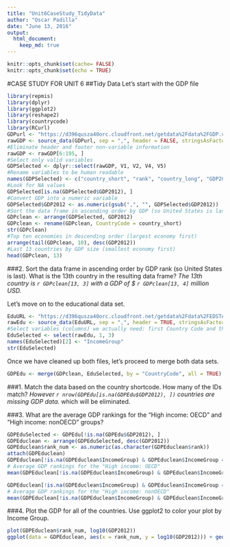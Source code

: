 ```yaml
---
title: "Unit6CaseStudy_TidyData"
author: "Oscar Padilla"
date: "June 13, 2016"
output: 
  html_document:
    keep_md: true
---
```


```r
knitr::opts_chunk$set(cache= FALSE)
knitr::opts_chunk$set(echo = TRUE)
```

#CASE STUDY FOR UNIT 6
##Tidy Data
Let's start with the GDP file 

```r
library(repmis)
library(dplyr)
library(ggplot2)
library(reshape2)
library(countrycode)
library(RCurl)
GDPurl <- "https://d396qusza40orc.cloudfront.net/getdata%2Fdata%2FGDP.csv"
rawGDP <- source_data(GDPurl, sep = ",", header = FALSE, stringsAsFactors = TRUE)
#Eliminate header and footer non-variable information
rawGDP <- rawGDP[6:195, ]
#Select only valid variables
GDPSelected <- dplyr::select(rawGDP, V1, V2, V4, V5)
#Rename variables to be human readable
names(GDPSelected) <- c("country_short", "rank", "country_long", "GDP2012")
#Look for NA values
GDPSelected[is.na(GDPSelected$GDP2012), ]
#Convert GDP into a numeric variable
GDPSelected$GDP2012 <- as.numeric(gsub(",", "", GDPSelected$GDP2012))
#Sort the data frame in ascending order by GDP (so United States is last). What is the 13th country in the resulting data frame
GDPclean <- arrange(GDPSelected, GDP2012)
GDPclean <- rename(GDPclean, CountryCode = country_short)
str(GDPclean)
#Top ten economies in descending order (largest economy first)
arrange(tail(GDPclean, 10), desc(GDP2012))
#Last 13 countries by GDP size (smallest economy first)
head(GDPclean, 13)
```
###2. Sort the data frame in ascending order by GDP rank (so United States is last). What is the 13th country in the resulting data frame?
*The 13th country is `r GDPclean[13, 3]` with a GDP of $ `r GDPclean[13, 4]` million USD.*

Let's move on to the educational data set.

```r
EduURL <- "https://d396qusza40orc.cloudfront.net/getdata%2Fdata%2FEDSTATS_Country.csv"
rawEdu <- source_data(EduURL, sep = ",", header = TRUE, stringsAsFactors = TRUE)
#Select variables (columns) we actually need: first Country Code and third Income Group
EduSelected <- select(rawEdu, 1, 3)
names(EduSelected)[2] <- "IncomeGroup"
str(EduSelected)
```

Once we have cleaned up both files, let's proceed to merge both data sets.

```r
GDPEdu <- merge(GDPclean, EduSelected, by = "CountryCode", all = TRUE)
```

###1. Match the data based on the country shortcode. How many of the IDs match?
*However `r nrow(GDPEdu[is.na(GDPEdu$GDP2012), ])` countries are missing GDP data.* which will be eliminated.

###3. What are the average GDP rankings for the "High income: OECD" and "High income: nonOECD" groups?
```r
GDPEduSelected <- GDPEdu[!is.na(GDPEdu$GDP2012), ]
GDPEduclean <- arrange(GDPEduSelected, desc(GDP2012))
GDPEduclean$rank_num <- as.numeric(as.character(GDPEduclean$rank))
attach(GDPEduclean)
GDPEduclean[!is.na(GDPEduclean$IncomeGroup) & GDPEduclean$IncomeGroup == "High income: OECD", ]
# Average GDP rankings for the "High income: OECD" 
mean(GDPEduclean[!is.na(GDPEduclean$IncomeGroup) & GDPEduclean$IncomeGroup == "High income: OECD", 6])
```

```r
GDPEduclean[!is.na(GDPEduclean$IncomeGroup) & GDPEduclean$IncomeGroup == "High income: nonOECD", ]
# Average GDP rankings for the "High income: nonOECD" 
mean(GDPEduclean[!is.na(GDPEduclean$IncomeGroup) & GDPEduclean$IncomeGroup == "High income: nonOECD", 6])
```

###4.	Plot the GDP for all of the countries. Use ggplot2 to color your plot by Income Group.
```r
plot(GDPEduclean$rank_num, log10(GDP2012))
ggplot(data = GDPEduclean, aes(x = rank_num, y = log10(GDP2012))) + geom_point(aes(col = IncomeGroup)) + labs(title = "GDP as Function of Country Ranking", x = "GDP ranking", y = "log base 10 GDP")+ scale_fill_manual(breaks = 50, 100, 150, 200, 250)
```

